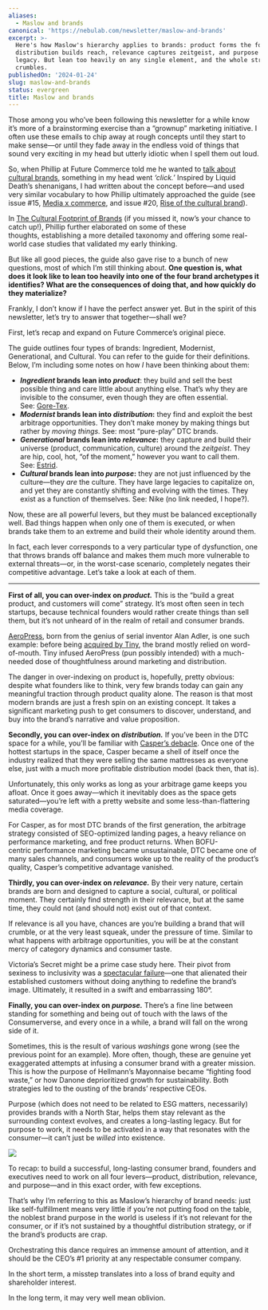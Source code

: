 ```yaml
---
aliases:
  - Maslow and brands
canonical: 'https://nebulab.com/newsletter/maslow-and-brands'
excerpt: >-
  Here's how Maslow's hierarchy applies to brands: product forms the foundation,
  distribution builds reach, relevance captures zeitgeist, and purpose creates
  legacy. But lean too heavily on any single element, and the whole structure
  crumbles.
publishedOn: '2024-01-24'
slug: maslow-and-brands
status: evergreen
title: Maslow and brands
---
```

Those among you who’ve been following this newsletter for a while know it’s more of a brainstorming exercise than a “grownup” marketing initiative. I often use these emails to chip away at rough concepts until they start to make sense—or until they fade away in the endless void of things that sound very exciting in my head but utterly idiotic when I spell them out loud.

So, when Phillip at Future Commerce told me he wanted to [talk about cultural brands](https://www.futurecommerce.com/posts/nebulab-guide-the-cultural-footprint-of-brands-from-ingredients-to-icons), something in my head went *‘click.’* Inspired by Liquid Death’s shenanigans, I had written about the concept before—and used very similar vocabulary to how Phillip ultimately approached the guide (see issue #15, [Media x commerce](https://nebulab.com/newsletter/media-x-commerce), and issue #20, [Rise of the cultural brand](https://nebulab.com/newsletter/rise-of-the-cultural-brand)).

In [The Cultural Footprint of Brands](https://www.futurecommerce.com/posts/nebulab-guide-the-cultural-footprint-of-brands-from-ingredients-to-icons) (if you missed it, now’s your chance to catch up!), Phillip further elaborated on some of these thoughts, establishing a more detailed taxonomy and offering some real-world case studies that validated my early thinking.

But like all good pieces, the guide also gave rise to a bunch of new questions, most of which I’m still thinking about. **One question is, what does it look like to lean too heavily into one of the four brand archetypes it identifies? What are the consequences of doing that, and how quickly do they materialize?**

Frankly, I don’t know if I have the perfect answer yet. But in the spirit of this newsletter, let’s try to answer that together—shall we?

First, let’s recap and expand on Future Commerce’s original piece.

The guide outlines four types of brands: Ingredient, Modernist, Generational, and Cultural. You can refer to the guide for their definitions. Below, I’m including some notes on how *I* have been thinking about them:

- ***Ingredient* brands lean into *product***: they build and sell the best possible thing and care little about anything else. That’s why they are invisible to the consumer, even though they are often essential. See: [Gore-Tex](https://www.gore-tex.com/it).
- ***Modernist* brands lean into *distribution*:** they find and exploit the best arbitrage opportunities. They don’t make money by making things but rather by *moving things.* See: most “pure-play” DTC brands.
- ***Generational* brands lean into *relevance*:** they capture and build their universe (product, communication, culture) around the *zeitgeist*. They are hip, cool, hot, “of the moment,” however you want to call them. See: [Estrid](https://estrid.com/).
- ***Cultural* brands lean into *purpose*:** they are not just influenced by the culture—they *are* the culture. They have large legacies to capitalize on, and yet they are constantly shifting and evolving with the times. They exist as a function of themselves. See: Nike (no link needed, I hope?).

Now, these are all powerful levers, but they must be balanced exceptionally well. Bad things happen when only one of them is executed, or when brands take them to an extreme and build their whole identity around them.

In fact, each lever corresponds to a very particular type of dysfunction, one that throws brands off balance and makes them much more vulnerable to external threats—or, in the worst-case scenario, completely negates their competitive advantage. Let’s take a look at each of them.

---

**First of all, you can over-index on *product.*** This is the “build a great product, and customers will come” strategy. It’s most often seen in tech startups, because technical founders would rather create things than sell them, but it’s not unheard of in the realm of retail and consumer brands.

[AeroPress](https://aeropress.com/), born from the genius of serial inventor Alan Adler, is one such example: before being [acquired by Tiny](https://aeropress.com/pages/aeropress-and-tiny), the brand mostly relied on word-of-mouth. Tiny infused AeroPress (pun possibly intended) with a much-needed dose of thoughtfulness around marketing and distribution.

The danger in over-indexing on product is, hopefully, pretty obvious: despite what founders like to think, very few brands today can gain any meaningful traction through product quality alone. The reason is that most modern brands are just a fresh spin on an existing concept. It takes a significant marketing push to get consumers to discover, understand, and buy into the brand’s narrative and value proposition.

**Secondly, you can over-index on *distribution.*** If you’ve been in the DTC space for a while, you’ll be familiar with [Casper’s debacle](https://www.notion.so/Thought-26-Maslow-and-Brand-Dysfunctions-4e8a70ac9f5548e8a496f93ea9083d7c?pvs=21). Once one of the hottest startups in the space, Casper became a shell of itself once the industry realized that they were selling the same mattresses as everyone else, just with a much more profitable distribution model (back then, that is).

Unfortunately, this only works as long as your arbitrage game keeps you afloat. Once it goes away—which it inevitably does as the space gets saturated—you’re left with a pretty website and some less-than-flattering media coverage.

For Casper, as for most DTC brands of the first generation, the arbitrage strategy consisted of SEO-optimized landing pages, a heavy reliance on performance marketing, and free product returns. When BOFU-centric performance marketing became unsustainable, DTC became one of many sales channels, and consumers woke up to the reality of the product’s quality, Casper’s competitive advantage vanished.

**Thirdly, you can over-index on *relevance.*** By their very nature, certain brands are born and designed to capture a social, cultural, or political moment. They certainly find strength in their relevance, but at the same time, they could not (and should not) exist out of that context.

If relevance is all you have, chances are you’re building a brand that will crumble, or at the very least squeak, under the pressure of time. Similar to what happens with arbitrage opportunities, you will be at the constant mercy of category dynamics and consumer taste.

Victoria’s Secret might be a prime case study here. Their pivot from sexiness to inclusivity was a [spectacular failure](https://www.independent.co.uk/life-style/fashion/victorias-secret-lingerie-sexy-image-b2432374.html)—one that alienated their established customers without doing anything to redefine the brand’s image. Ultimately, it resulted in a swift and embarrassing 180°.

**Finally, you can over-index on *purpose.*** There’s a fine line between standing for something and being out of touch with the laws of the Consumerverse, and every once in a while, a brand will fall on the wrong side of it.

Sometimes, this is the result of various *washings* gone wrong (see the previous point for an example). More often, though, these are genuine yet exaggerated attempts at infusing a consumer brand with a greater mission. This is how the purpose of Hellmann’s Mayonnaise became “fighting food waste,” or how Danone deprioritized growth for sustainability. Both strategies led to the ousting of the brands’ respective CEOs.

Purpose (which does not need to be related to ESG matters, necessarily) provides brands with a North Star, helps them stay relevant as the surrounding context evolves, and creates a long-lasting legacy. But for purpose to work, it needs to be activated in a way that resonates with the consumer—it can’t just be *willed* into existence.

![](https://mcusercontent.com/679f4835b2683d59bc5762ec3/images/1d687c25-f584-7ae6-6a6f-aa704c9f5fd6.jpg)

To recap: to build a successful, long-lasting consumer brand, founders and executives need to work on all four levers—product, distribution, relevance, and purpose—and in this exact order, with few exceptions.

That’s why I’m referring to this as Maslow’s hierarchy of brand needs: just like self-fulfillment means very little if you’re not putting food on the table, the noblest brand purpose in the world is useless if it’s not relevant for the consumer, or if it’s not sustained by a thoughtful distribution strategy, or if the brand’s products are crap.

Orchestrating this dance requires an immense amount of attention, and it should be the CEO’s #1 priority at any respectable consumer company.

In the short term, a misstep translates into a loss of brand equity and shareholder interest.

In the long term, it may very well mean oblivion.
